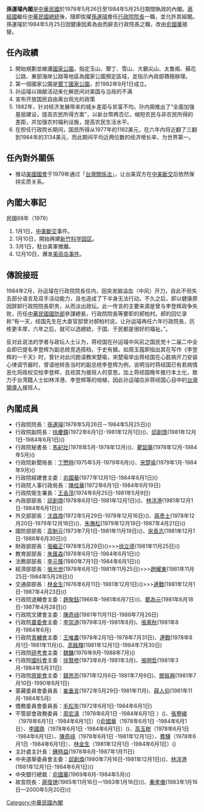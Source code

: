 {{Infobox government cabinet
|cabinet_name =孫運璿內閣
|cabinet_number = 
|jurisdiction = 中華民國
| flag                    = Flag of the Republic of China.svg
| flag_border             = true
|incumbent = 
|image = 孫運璿院長.jpg
|date_formed = {{Start date|1978|5|26|df=y}}
|date_dissolved = {{End date|1984|5|25|df=y}}
|government_head = [[孫運璿|孫運璿]]
|government_head_history =
|deputy_government_head = [[徐慶鐘|徐慶鐘]]→[[邱創煥|邱創煥]]
|state_head = [[蔣經國|蔣經國]]
|deputy_state_head = [[謝東閔_(台灣)|謝東閔]]
|current_number = 
|former_members_number =
|total_number =
|political_party = {{KMT}}
|legislature_status = [[多數派政府|多數派政府]]
|election = [[1980年中華民國立法委員選舉|1980年中華民國立法委員選舉]]<br>[[1983年中華民國立法委員選舉|1983年中華民國立法委員選舉]]
|last_election =
|legislature_term = 
|budget = 
|opposition_cabinet = 
|opposition_party = [[黨外運動|黨外聯誼會]]
|opposition_leader = [[康寧祥|康寧祥]]
|incoming_formation =
|outgoing_formation =
|previous = [[蔣經國內閣|蔣經國內閣]]
|successor = [[俞國華內閣|俞國華內閣]]
}}

'''孫運璿內閣'''是[[中華民國|中華民國]]於1978年5月26日至1984年5月25日期間執政的內閣。[[蔣經國|蔣經國]]繼任[[中華民國總統|中華民國總統]]後，隨即拔擢[[孫運璿|孫運璿]]擔任[[行政院院長|行政院院長]]一職，並允許其組閣。孫運璿於1984年5月25日因健康因素為由而辭去行政院長之職，改由[[俞國華|俞國華]]接替。

==任內政績==
# 開始規劃並維護[[國家公園|國家公園]]，指定玉山、墾丁、雪山、大霸尖山、太鲁阁、蘇花公路、東部海岸公路等地區為國家公園預定區域，並指示內政部積極辦理。
# 第一個國家公園是[[墾丁國家公園|墾丁國家公園]]，於1982年9月1日成立。
# 孙运璿以捐献活动来化解民间对美国与当局的不满
# 宣布开放国民自由离台观光的政策
# 1982年，针对经济发展带来的城乡差距与贫富不均，孙内阁推出了“全面加强基层建设，提高农民所得方案”，以新台幣两百亿，缩短农民与非农民所得的差距，并加强农村福利设施，提高农民生活水平。
# 在担任行政院长期间，国民所得从1977年的1182美元，在六年内将近翻了三翻到1984年的3134美元，而此期间平均近两位数的经济增长率，为世界第一。

==任內對外關係==
*推动[[美國國會|美國國會]]于1979年通过「[[台灣關係法|台灣關係法]]」，让台美双方在[[中美斷交|中美斷交]]后依然保持实质关系。

==內閣大事記==
;民國68年（1979）
# 1月1日，[[中美斷交|中美斷交]]事件。
# 1月10日，開始興建[[新竹科学园区|新竹科学园区]]。
# 3月1日，駐台美軍撤離。
# 12月10日，爆发[[美丽岛事件|美丽岛事件]]。

==傳說接班==
1984年2月，孙运璿在行政院院長任内，因突发脑溢血（中风）开刀，自此不但失去部分语言及双手活动能力，且也造成了下半身无法行动。不久之后，即以健康原因辞卸行政院院長职务，从而淡出政坛。此一传言的主要来源是曾与李登辉政争失败，历任[[中華民國國防部|中華民國國防部]]參謀總長，行政院院長等要职的郝柏村。郝的回忆录称“有一天，经国先生在大直官邸曾对郝柏村说，让孙运璿再任六年行政院長，历练更丰厚，六年之后，就可以选總統，于国、于民都是很好的福祉。”。

反对此说法的学者与政坛人士认为，蒋经国在孙运璿中风前之国民党十二届二中全会即已提名李登辉为副总统竞选搭档，于史有据。如周玉蔻即指出其在写作《李登辉的一千天》时，曾针对此问题请教宋楚瑜，宋楚瑜举出蒋经国在心脏病开刀安装心律调节器时，曾请他转告当时的副总统李登辉为例，说明当时蒋经国已有若病情恶化将政权交给李登辉，且视其为接班人的意思。加上蒋经国晚年推行本土化，致力于台湾籍人士如林洋港、李登辉等的培植，因此孙运璿应非蒋经国心目中的[[中華民國總統|台灣領導人]]接班人。

==內閣成員==
*行政院院長：[[孫運璿|孫運璿]](1978年5月26日－1984年5月25日)({{kmt}})
*行政院副院長：[[徐慶鐘|徐慶鐘]](1972年6月1日-1981年12月1日)({{kmt}})、[[邱創煥|邱創煥]](1981年12月1日-1984年6月1日)({{kmt}})
*行政院秘書長：[[馬紀壯|馬紀壯]](1978年5月-1978年12月)({{kmt}})、[[瞿韶華|瞿韶華]](1978年12月-1984年5月)({{kmt}})
*行政院新聞局長：[[丁懋時|丁懋時]](1975年5月-1979年6月)({{kmt}})、[[宋楚瑜|宋楚瑜]](1979年1月-1984年9月)({{kmt}})
*行政院經建會主委：[[俞國華|俞國華]](1977年12月1日-1984年6月1日)({{kmt}})
*行政院人事行政局長：[[陳桂華|陳桂華]](1972年6月1日-1984年9月19日)
*行政院衛生署長：[[王金茂|王金茂]](1974年6月25日-1981年5月9日)
*內政部部長：[[邱創煥|邱創煥]](1978年6月1日-1981年12月1日)({{kmt}})、[[林洋港|林洋港]](1981年12月1日-1984年6月1日)({{kmt}})
*外交部部長：[[沈昌煥|沈昌煥]](1972年5月29日-1978年12月16日)({{kmt}})、[[蔣彥士|蔣彥士]](1978年12月20日-1979年12月18日)({{kmt}})、[[朱撫松|朱撫松]](1979年12月19日-1987年4月21日)({{kmt}})
*國防部部長：[[高魁元|高魁元]](1973年7月1日-1981年11月19日)({{kmt}})、[[宋長志|宋長志]](1981年12月1日-1986年6月30日)({{kmt}})
*財政部部長：[[張繼正|張繼正]](1978年5月29日)({{kmt}})>>>[[徐立德|徐立德]](1981年11月25日)({{kmt}})
*教育部部長：[[朱匯森|朱匯森]](1978年6月1日-1984年6月1日)({{kmt}})	
*法務部部長：[[李元簇|李元簇]](1980年7月1日-1984年6月1日)({{kmt}})
*經濟部部長：[[張光世|張光世]](1978年6月1日-1981年11月25日)>>>[[趙耀東|趙耀東]](1981年11月25日-1984年5月28日)({{kmt}})
*交通部部長：[[林金生|林金生]](1976年6月11日-1981年12月1日)({{kmt}})>>>[[連戰|連戰]](1981年12月1日-1987年4月23日)({{kmt}})
*行政院退輔會主委：[[趙聚鈺|趙聚鈺]](1966年-1981年6月7日)({{kmt}})、[[鄭為元|鄭為元]](1981年6月18日-1987年4月28日)({{kmt}})
*行政院文建會主委：[[陳奇祿|陳奇祿]](1981年11月11日-1988年7月26日)
*行政院[[農委會|農委會]]主委：[[李崇道|李崇道]](1979年3月-1981年8月)、[[張憲秋|張憲秋]](1981年8月-1984年6月)
*行政院[[青輔會|青輔會]]主委：[[王唯農|王唯農]](1978年2月1日-1978年7月31日)、[[連戰|連戰]](1978年8月1日-1981年11月)({{kmt}})、[[高銘輝|高銘輝]](1981年12月1日-1984年7月30日)
*行政院[[行政院研究發展考核委員會|研考會]]主委：[[魏鏞|魏鏞]](1976年9月-1988年7月)({{kmt}})
*行政院[[行政院國家科學委員會|國科會]]主委：[[徐賢修|徐賢修]](1973年6月-1981年3月)、[[張明哲_(1914年)|張明哲]](1981年3月-1984年5月31日)
*行政院[[行政院原子能委員會|原能會]]主委：[[錢思亮|錢思亮]](1971年12月6日-1981年7月9日)、[[閻振興|閻振興]](1981年7月10日-1990年6月1日)
*蒙藏委員會委員長：[[崔垂言|崔垂言]](1972年5月29日-1981年11月)、[[薛人仰|薛人仰]](1981年11月-1984年5月)
*僑務委員會委員長：[[毛松年|毛松年]](1972年6月1日-1984年6月1日)
*不管部會政務委員：[[周宏濤|周宏濤]]（1978年6月1日 -1984年6月1日 ）({{kmt}})、[[張豐緒|張豐緒]]（1978年6月1日 -1984年6月1日）({{kmt}})[[俞國華|俞國華]]（1978年6月1日 -1984年6月1日）、[[李國鼎|李國鼎]]（1978年6月1日 -1984年6月1日）({{kmt}})、[[高玉樹|高玉樹]]（1978年6月1日 -1984年6月1日）、[[陳奇祿|陳奇祿]]（1978年6月1日 -1981年12月1日）、[[費驊|費驊]]（1978年6月1日 -1984年6月1日）、[[林金生|林金生]]（1981年12月1日 -1984年6月1日）({{kmt}})
*主計處主計長：[[鍾時益|鍾時益]](1978年6月-1987年1月11日)
*中央選舉委員會主委：[[邱創煥|邱創煥]](1980年7月16日-1981年12月1日)({{kmt}})、[[林洋港|林洋港]](1981年12月1日-1984年6月1日)({{kmt}})
*中央銀行總裁：[[俞國華|俞國華]](1969年6月-1984年5月)({{kmt}})
*故宮院長：[[蔣復璁|蔣復璁]](1965年11月16日—1983年1月16日)({{kmt}})、[[秦孝儀|秦孝儀]](1983年1月16日—2000年5月20日)({{kmt}})

{{中華民國行憲後內閣|[[蔣經國內閣|蔣經國內閣]]|孫運璿內閣|1978年5月26日－1984年5月31日|[[俞國華內閣|俞國華內閣]]}}

[[Category:中華民國內閣|Category:中華民國內閣]]
